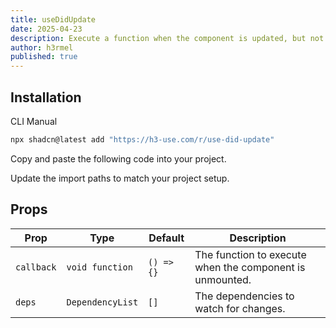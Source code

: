 ```yaml
---
title: useDidUpdate
date: 2025-04-23
description: Execute a function when the component is updated, but not when it is mounted.
author: h3rmel
published: true
---
```


<HookPreview name="use-did-update-demo" />

## Installation

<Tabs defaultValue="cli">

<TabsList>
  <TabsTrigger value="cli">CLI</TabsTrigger>
  <TabsTrigger value="manual">Manual</TabsTrigger>
</TabsList>
<TabsContent value="cli">

```bash
npx shadcn@latest add "https://h3-use.com/r/use-did-update"
```

</TabsContent>
<TabsContent value="manual">

<Steps>

<Step>Copy and paste the following code into your project.</Step>

<HookSource name="use-did-update" />

<Step>Update the import paths to match your project setup.</Step>

</Steps>

</TabsContent>

</Tabs>

## Props

| Prop       | Type             | Default    | Description                                              |
| ---------- | ---------------- | ---------- | -------------------------------------------------------- |
| `callback` | `void function`  | `() => {}` | The function to execute when the component is unmounted. |
| `deps`     | `DependencyList` | `[]`       | The dependencies to watch for changes.                   |
